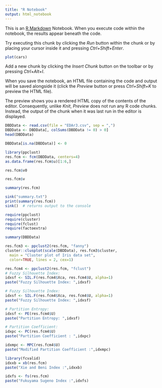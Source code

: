 ```yaml
---
title: "R Notebook"
output: html_notebook
---
```


This is an [R Markdown](http://rmarkdown.rstudio.com) Notebook. When you execute code within the notebook, the results appear beneath the code. 

Try executing this chunk by clicking the *Run* button within the chunk or by placing your cursor inside it and pressing *Ctrl+Shift+Enter*. 

```r
plot(cars)
```

Add a new chunk by clicking the *Insert Chunk* button on the toolbar or by pressing *Ctrl+Alt+I*.

When you save the notebook, an HTML file containing the code and output will be saved alongside it (click the *Preview* button or press *Ctrl+Shift+K* to preview the HTML file).

The preview shows you a rendered HTML copy of the contents of the editor. Consequently, unlike *Knit*, *Preview* does not run any R code chunks. Instead, the output of the chunk when it was last run in the editor is displayed.

```r

DBDData <- read.csv(file = "EDAr3.csv", sep = ",")
DBDData <- DBDData[, colSums(DBDData != 0) > 0]
head(DBDData)
```

```r
DBDData[is.na(DBDData)] <- 0
```
 
```r
library(ppclust)
res.fcm <- fcm(DBDData, centers=4)
as.data.frame(res.fcm$u)[1:6,]
```
```r
res.fcm$v0
```

```r
res.fcm$v
```

```r
summary(res.fcm)
```

```r
sink("summary.txt")
print(summary(res.fcm))
sink()  # returns output to the console
```

```r
require(ppclust)
require(cluster)
require(fclust)
require(factoextra)
```

```r
summary(DBDData)
```


```r
res.fcm3 <- ppclust2(res.fcm, "fanny")
cluster::clusplot(scale(DBDData), res.fcm3$cluster,  
  main = "Cluster plot of Iris data set",
  color=TRUE, lines = 2, cex=1)
```


```r
res.fcm4 <- ppclust2(res.fcm, "fclust")
# Fuzzy Silhouette Index:
idxsf <- SIL.F(res.fcm4$Xca, res.fcm4$U, alpha=1)
paste("Fuzzy Silhouette Index: ",idxsf)
```

```r
# Fuzzy Silhouette Index:
idxsf <- SIL.F(res.fcm4$Xca, res.fcm4$U, alpha=1)
paste("Fuzzy Silhouette Index: ",idxsf)
```

```r
# Partition Entropy:
idxsf <- PE(res.fcm4$U)
paste("Partition Entropy: ",idxsf)
```
```r
# Partition Coefficient:
idxpc <- PC(res.fcm4$U)
paste("Partition Coefficient : ",idxpc)
```

```r
idxmpc <- MPC(res.fcm4$U)
paste("Modified Partition Coefficient :",idxmpc)
```
```r
library(fcvalid)
idxxb = xb(res.fcm)
paste("Xie and Beni Index :",idxxb)
```

```r
idxfs <- fs(res.fcm)
paste("Fukuyama Sugeno Index :",idxfs)
```

